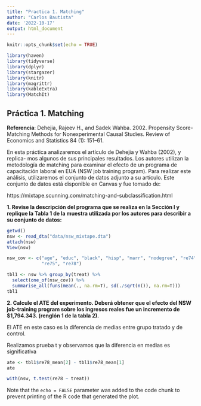 ```yaml
---
title: "Practica 1. Matching"
author: "Carlos Bautista"
date: '2022-10-17'
output: html_document
---
```


```r
knitr::opts_chunk$set(echo = TRUE)

library(haven)
library(tidyverse)
library(dplyr)
library(stargazer)
library(knitr)
library(magrittr)
library(kableExtra)
library(MatchIt)
```

## Práctica 1. Matching

**Referencia**: Dehejia, Rajeev H., and Sadek Wahba. 2002. Propensity Score-
Matching Methods for Nonexperimental Causal Studies. Review of Economics
and Statistics 84 (1): 151–61.

En esta práctica analizaremos el artículo de Dehejia y Wahba (2002), y replica-
mos algunos de sus principales resultados. Los autores utilizan la metodología
de matching para examinar el efecto de un programa de capacitación laboral
en EUA (NSW job training program). Para realizar este análisis, utilizaremos el
conjunto de datos adjunto a su artículo. Este conjunto de datos está disponible
en Canvas y fue tomado de:

https://mixtape.scunning.com/matching-and-subclassification.html

**1. Revise la descripción del programa que se realiza en la Sección I y replique
la Tabla 1 de la muestra utilizada por los autores para describir a su
conjunto de datos:**

```r
getwd()
nsw <- read_dta("data/nsw_mixtape.dta")
attach(nsw)
View(nsw)

nsw_cov <- c("age", "educ", "black", "hisp", "marr", "nodegree", "re74", 
             "re75", "re78")

tbl1 <- nsw %>% group_by(treat) %>% 
  select(one_of(nsw_cov)) %>% 
  summarise_all(funs(mean(., na.rm=T), sd(./sqrt(n()), na.rm=T)))
tbl1
```

**2. Calcule el ATE del experimento. Deberá obtener que el efecto del NSW
job-training program sobre los ingresos reales fue un incremento de $1,794.343.
(renglón 1 de la tabla 2).**

El ATE en este caso es la diferencia de medias entre grupo tratado y de control.

Realizamos prueba t y observamos que la diferencia en medias es significativa

```r
ate <- tbl1$re78_mean[2] - tbl1$re78_mean[1]
ate

with(nsw, t.test(re78 ~ treat))
```

Note that the `echo = FALSE` parameter was added to the code chunk to prevent printing of the R code that generated the plot.
